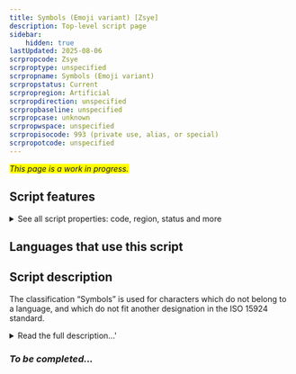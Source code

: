 ```yaml
---
title: Symbols (Emoji variant) [Zsye]
description: Top-level script page
sidebar:
    hidden: true
lastUpdated: 2025-08-06
scrpropcode: Zsye
scrproptype: unspecified
scrpropname: Symbols (Emoji variant)
scrpropstatus: Current
scrpropregion: Artificial
scrpropdirection: unspecified
scrpropbaseline: unspecified
scrpropcase: unknown
scrpropwspace: unspecified
scrpropisocode: 993 (private use, alias, or special)
scrpropotcode: unspecified
---
```


<span style='background-color:yellow'>_This page is a work in progress._</span>


## Script features

<details>
<summary> See all script properties: code, region, status and more</summary>
<ScriptInfo />
</details>

## Languages that use this script

<WsList script='Zsye' wsMax='5' />

## Script description

The classification “Symbols” is used for characters which do not belong to a language, and which do not fit another designation in the ISO 15924 standard.

<details><summary>Read the full description...'</summary>_Not yet available._</details>

### _To be completed..._

